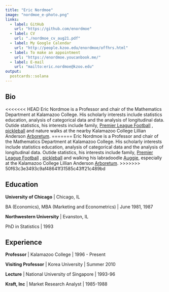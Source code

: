 ```yaml
---
title: "Eric Nordmoe"
image: "nordmoe_e-photo.png"
links:
  - label: GitHub
    url: "https://github.com/enordmoe"
  - label: CV
    url: "./nordmoe_cv_aug21.pdf"
  - label: My Google Calendar
    url: "http://people.kzoo.edu/enordmoe/offhrs.html"
  - label: To make an appointment
    url: "https://enordmoe.youcanbook.me/"
  - label: E-mail
    url: "mailto:eric.nordmoe@kzoo.edu"
output:
  postcards::solana
---
```

 
## Bio

<<<<<<< HEAD
Eric Nordmoe is a Professor and chair of the Mathematics Department at Kalamazoo College. His scholarly interests include statistics education, analysis of categorical data and the analysis of longitudinal data. Outide statistics, his interests include family, [Premier League Football](https://www.premierleague.com/) , [pickleball](https://youtu.be/kqLRRNOpe8U) and nature walks at the nearby Kalamazoo College Lillian Anderson [Arboretum](https://arboretum.kzoo.edu/).
=======
Eric Nordmoe is a Professor and chair of the Mathematics Department at Kalamazoo College. His scholarly interests include statistics education, analysis of categorical data and the analysis of longitudinal data. Outide statistics, his interests include family, [Premier League Football](https://www.premierleague.com/) , [pickleball](https://youtu.be/kqLRRNOpe8U) and walking his labradoodle [Auggie](./auggie.png), especially at the Kalamazoo College Lillian Anderson [Arboretum](https://arboretum.kzoo.edu/).
>>>>>>> 50f63c3e3493c9af48641f31585c43ff21c489bd

## Education

**University of Chicago** | Chicago, IL

BA (Economics), MBA (Marketing and Econometrics) | June 1981, 1987

**Northwestern University** | Evanston, IL

PhD in Statistics | 1993

## Experience

**Professor** | Kalamazoo College | 1996 - Present

**Visiting Professor** | Korea University  | Summer 2010

**Lecture** | National University of Singapore  | 1993-96

**Kraft, Inc** | Market Research Analyst | 1985-1988
